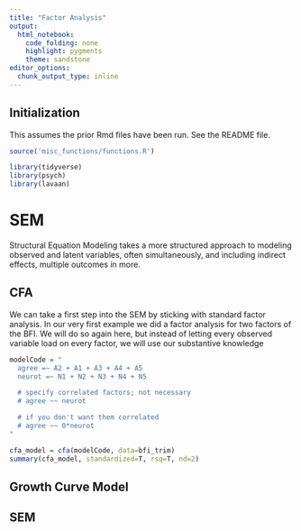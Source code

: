 ```yaml
---
title: "Factor Analysis"
output: 
  html_notebook: 
    code_folding: none
    highlight: pygments
    theme: sandstone
editor_options: 
  chunk_output_type: inline
---
```


## Initialization

This assumes the prior Rmd files have been run.  See the README file.

```r
source('misc_functions/functions.R')
```

```r
library(tidyverse)
library(psych)
library(lavaan)
```


# SEM

Structural Equation Modeling takes a more structured approach to modeling observed and latent variables, often simultaneously, and including indirect effects, multiple outcomes in more.  

## CFA

We can take a first step into the SEM by sticking with standard factor analysis.  In our very first example we did a factor analysis for two factors of the BFI.  We will do so again here, but instead of letting every observed variable load on every factor, we will use our substantive knowledge

```r
modelCode = "
  agree =~ A2 + A1 + A3 + A4 + A5
  neurot =~ N1 + N2 + N3 + N4 + N5

  # specify correlated factors; not necessary
  # agree ~~ neurot

  # if you don't want them correlated
  # agree ~~ 0*neurot
"

cfa_model = cfa(modelCode, data=bfi_trim)
summary(cfa_model, standardized=T, rsq=T, nd=2)
```



## Growth Curve Model

## SEM


